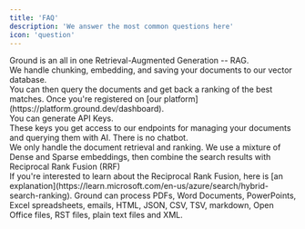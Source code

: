 ```yaml
---
title: 'FAQ'
description: 'We answer the most common questions here'
icon: 'question'
---
```


<Accordion  title="What is Ground?">
Ground is an all in one Retrieval-Augmented Generation -- RAG.<br />
We handle chunking, embedding, and saving your documents to our vector database.<br />
You can then query the documents and get back a ranking of the best matches.
</Accordion>

<Accordion  title="Is it easy to setup?">
Once you're registered on [our platform](https://platform.ground.dev/dashboard).<br />
You can generate API Keys.<br />
These keys you get access to our endpoints for managing your documents and querying them with AI.
</Accordion>

<Accordion  title="Is there a chatbot?">
There is no chatbot.<br />
We only handle the document retrieval and ranking.
</Accordion>

<Accordion  title="How is the embedding done?">
We use a mixture of Dense and Sparse embeddings, then combine the search results with Reciprocal Rank Fusion (RRF)<br />
If you're interested to learn about the Reciprocal Rank Fusion, here is [an explanation](https://learn.microsoft.com/en-us/azure/search/hybrid-search-ranking).
</Accordion>

<Accordion  title="What documents can Ground process?">
Ground can process PDFs, Word Documents, PowerPoints, Excel spreadsheets, emails, HTML, JSON, CSV, TSV, markdown, Open Office files, RST files, plain text files and XML.
</Accordion>
